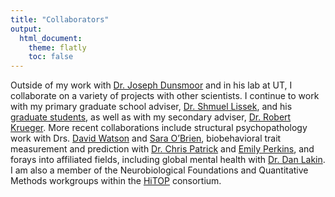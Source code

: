 ---
title: "Collaborators"
output:
  html_document:
    theme: flatly
    toc: false
---

Outside of my work with [Dr. Joseph Dunsmoor](https://sites.utexas.edu/dunsmoorlab/) and in his lab at UT, I collaborate on a variety of projects with other scientists. I continue to work with my primary graduate school adviser, [Dr. Shmuel Lissek](https://angst.psych.umn.edu/), and his [graduate students](https://angst.psych.umn.edu/people), as well as with my secondary adviser, [Dr. Robert Krueger](https://cla.umn.edu/about/directory/profile/krueg038). More recent collaborations include structural psychopathology work with Drs. [David Watson](https://campp.nd.edu/) and [Sara O'Brien](https://www.saramobrien.com/), biobehavioral trait measurement and prediction with [Dr. Chris Patrick](https://patrickcnslab.psy.fsu.edu/) and [Emily Perkins](https://patrickcnslab.psy.fsu.edu/wiki/index.php/Emily_Perkins), and forays into affiliated fields, including global mental health with [Dr. Dan Lakin](https://www.mhinnovation.net/profile/daniel-lakin). I am also a member of the Neurobiological Foundations and Quantitative Methods workgroups within the [HiTOP](https://renaissance.stonybrookmedicine.edu/) consortium.
